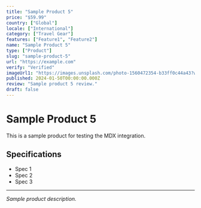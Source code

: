 ```yaml
---
title: "Sample Product 5"
price: "$59.99"
country: ["Global"]
locale: ["International"]
category: ["Travel Gear"]
features: ["Feature1", "Feature2"]
name: "Sample Product 5"
type: ["Product"]
slug: "sample-product-5"
url: "https://example.com"
verify: "Verified"
imageUrl1: "https://images.unsplash.com/photo-1560472354-b33ff0c44a43?w=1200&h=600&fit=crop"
published: 2024-01-50T00:00:00.000Z
review: "Sample product 5 review."
draft: false
---
```


# Sample Product 5

This is a sample product for testing the MDX integration.

## Specifications
- Spec 1
- Spec 2
- Spec 3

---

*Sample product description.*
